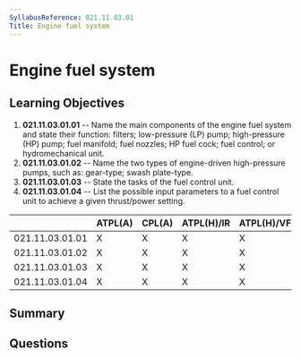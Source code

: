 ```yaml
---
SyllabusReference: 021.11.03.01
Title: Engine fuel system
---
```


# Engine fuel system

## Learning Objectives

1. **021.11.03.01.01** -- Name the main components of the engine fuel system and
   state their function: filters; low-pressure (LP) pump; high-pressure (HP)
   pump; fuel manifold; fuel nozzles; HP fuel cock; fuel control; or
   hydromechanical unit.
2. **021.11.03.01.02** -- Name the two types of engine-driven high-pressure pumps,
   such as: gear-type; swash plate-type.
3. **021.11.03.01.03** -- State the tasks of the fuel control unit.
4. **021.11.03.01.04** -- List the possible input parameters to a fuel control
   unit to achieve a given thrust/power setting.

|                 | ATPL(A) | CPL(A) | ATPL(H)/IR | ATPL(H)/VFR | CPL(H) | IR  | CBIR(A) |
| --------------- | ------- | ------ | ---------- | ----------- | ------ | --- | ------- |
| 021.11.03.01.01 | X       | X      | X          | X           | X      |     |         |
| 021.11.03.01.02 | X       | X      | X          | X           | X      |     |         |
| 021.11.03.01.03 | X       | X      | X          | X           | X      |     |         |
| 021.11.03.01.04 | X       | X      | X          | X           | X      |     |         |

## Summary

## Questions
